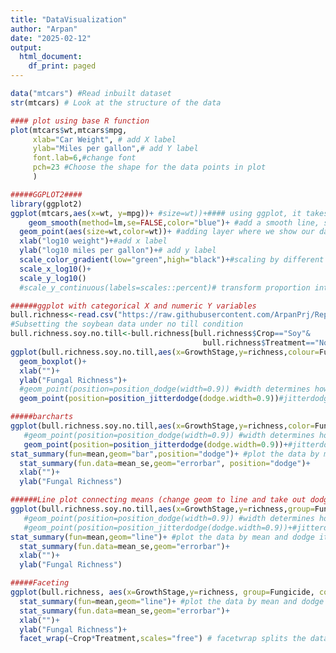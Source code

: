```yaml
---
title: "DataVisualization"
author: "Arpan"
date: "2025-02-12"
output:
  html_document:
    df_print: paged
---
```


```r
data("mtcars") #Read inbuilt dataset
str(mtcars) # Look at the structure of the data

#### plot using base R function
plot(mtcars$wt,mtcars$mpg,
     xlab="Car Weight", # add X label
     ylab="Miles per gallon",# add Y label
     font.lab=6,#change font
     pch=23 #Choose the shape for the data points in plot
     )
```


```r
#####GGPLOT2####
library(ggplot2)
ggplot(mtcars,aes(x=wt, y=mpg))+ #size=wt))+#### using ggplot, it takes data,(x and y), and then we add layers. size function scales the point size by weight(but it does so for all the layers, and hence can give warnings)
    geom_smooth(method=lm,se=FALSE,color="blue")+ #add a smooth line, showing linear relationship according to linear model, without the confidence intervals, change colour to blue. We can also switch layers by switching which geom comes first.
  geom_point(aes(size=wt,color=wt))+ #adding layer where we show our data points, and put colour of points to red, and scale the points by weight(we can do it by any other variable as well). Colour outside te aesthetic parameters implies the colour is applied to all the points. we can do it in aesthetic if we want it to change by the weight(or any other variable.
  xlab("log10 weight")+#add x label
  ylab("log10 miles per gallon")+# add y label
  scale_color_gradient(low="green",high="black")+#scaling by different colours gradient
  scale_x_log10()+
  scale_y_log10()
  #scale_y_continuous(labels=scales::percent)# transform proportion into percentage
```


```r
######ggplot with categorical X and numeric Y variables
bull.richness<-read.csv("https://raw.githubusercontent.com/ArpanPrj/Reproducibility2025/refs/heads/main/Bull_richness.csv")
#Subsetting the soybean data under no till condition
bull.richness.soy.no.till<-bull.richness[bull.richness$Crop=="Soy"&
                                           bull.richness$Treatment=="No-till",]
ggplot(bull.richness.soy.no.till,aes(x=GrowthStage,y=richness,colour=Fungicide))+
  geom_boxplot()+
  xlab("")+
  ylab("Fungal Richness")+
  #geom_point(position=position_dodge(width=0.9)) #width determines how far you want the points to dodge the data line
  geom_point(position=position_jitterdodge(dodge.width=0.9))#jitterdodge ensures they are not overlapping and are spread out
```


```r
#####barcharts
ggplot(bull.richness.soy.no.till,aes(x=GrowthStage,y=richness,color=Fungicide,fill=Fungicide))+# using color only adds color to the borders not the bars so we can use fill
   #geom_point(position=position_dodge(width=0.9)) #width determines how far you want the points to dodge the data line
   geom_point(position=position_jitterdodge(dodge.width=0.9))+#jitterdodge ensures they are not overlapping and are spread out
stat_summary(fun=mean,geom="bar",position="dodge")+ #plot the data by mean and dodge it
  stat_summary(fun.data=mean_se,geom="errorbar", position="dodge")+
  xlab("")+
  ylab("Fungal Richness")
```


```r
######Line plot connecting means (change geom to line and take out dodge)
ggplot(bull.richness.soy.no.till,aes(x=GrowthStage,y=richness,group=Fungicide,color=Fungicide))+# using color only adds color to the borders not the bars so we can use fill, grouping function treats fungicide as grouping variabe and helps draw a line connecting mean of one to other
   #geom_point(position=position_dodge(width=0.9)) #width determines how far you want the points to dodge the data line
   #geom_point(position=position_jitterdodge(dodge.width=0.9))+#jitterdodge ensures they are not overlapping and are spread out
stat_summary(fun=mean,geom="line")+ #plot the data by mean and dodge it
  stat_summary(fun.data=mean_se,geom="errorbar")+
  xlab("")+
  ylab("Fungal Richness")
```


```r
#####Faceting
ggplot(bull.richness, aes(x=GrowthStage,y=richness, group=Fungicide, colour=Fungicide))+
  stat_summary(fun=mean,geom="line")+ #plot the data by mean and dodge it
  stat_summary(fun.data=mean_se,geom="errorbar")+
  xlab("")+
  ylab("Fungal Richness")+
  facet_wrap(~Crop*Treatment,scales="free") # facetwrap splits the data, we can use * to split it by multiple variables, scales allows R to chose the scale as per the data. We can change the order of the variables in facet_wrap to change the order of the facets.
```

